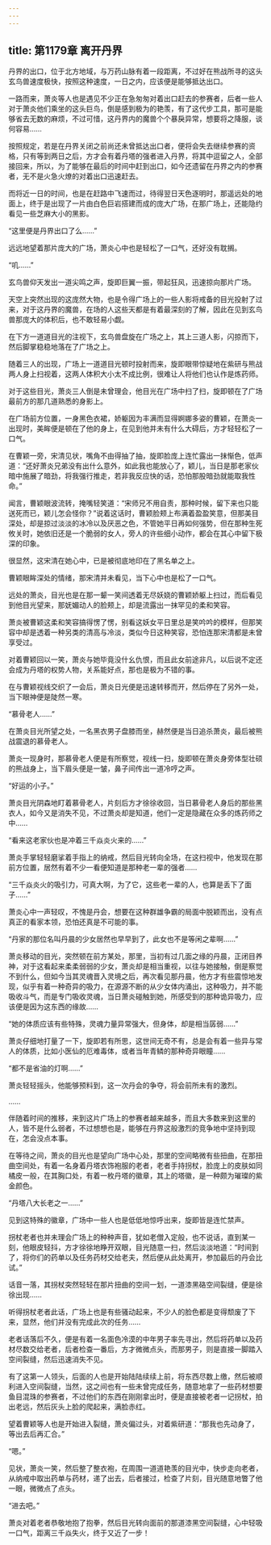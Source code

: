 ```yaml
---
---
---
```

title: 第1179章 离开丹界
---



丹界的出口，位于北方地域，与万药山脉有着一段距离，不过好在熊战所寻的这头玄鸟兽速度极快，按照这种速度，一日之内，应该便是能够抵达出口。

一路而来，萧炎等人也是遇见不少正在急匆匆对着出口赶去的参赛者，后者一些人对于萧炎他们乘坐的这头巨鸟，倒是感到极为的艳羡，有了这代步工具，那可是能够省去无数的麻烦，不过可惜，这丹界内的魔兽个个暴戾异常，想要将之降服，谈何容易……

按照规定，若是在丹界关闭之前尚还未曾抵达出口者，便将会失去继续参赛的资格，只有等到两日之后，方才会有着丹塔的强者进入丹界，将其中逗留之人，全部接回来，所以，为了能够在最后的时间中赶到出口，如今还遗留在丹界之内的参赛者，无不是火急火燎的对着出口迅速赶去。

而将近一日的时间，也是在赶路中飞速而过，待得翌日天色逐明时，那遥远处的地面上，终于是出现了一片由白色巨岩搭建而成的庞大广场，在那广场上，还能隐约看见一些芝麻大小的黑影。

“这里便是丹界出口了么……”

远远地望着那片庞大的广场，萧炎心中也是轻松了一口气，还好没有耽搁。

“叽……”

玄鸟兽仰天发出一道尖鸣之声，旋即巨翼一振，带起狂风，迅速掠向那片广场。

天空上突然出现的这庞然大物，也是令得广场上的一些人影将戒备的目光投射了过来，对于这丹界的魔兽，在场的人这些天都是有着最深刻的了解，因此在见到玄鸟兽那庞大的体积后，也不敢轻易小觑。

在下方一道道目光的注视下，玄鸟兽盘旋在广场之上，其上三道人影，闪掠而下，然后脚掌稳稳地落在了广场之上。

随着三人的出现，广场上一道道目光顿时投射而来，旋即眼带惊疑地在紫研与熊战两人身上扫视着，这两人体积大小太不成比例，很难让人将他们也认作是炼药师。

对于这些目光，萧炎三人倒是未曾理会，他目光在广场中扫了扫，旋即顿在了广场最前方的那几道熟悉的身影上。

在广场前方位置，一身黑色衣裙，娇躯因为丰满而显得婀娜多姿的曹颖，在萧炎一出现时，美眸便是顿在了他的身上，在见到他并未有什么大碍后，方才轻轻松了一口气。

在曹颖一旁，宋清见状，嘴角不由得抽了抽，旋即脸庞上连忙露出一抹惭色，低声道：“还好萧炎兄弟没有出什么意外，如此我也能放心了，颖儿，当日是那老家伙暗中施展了暗劲，将我强行推走，若非我反应快的话，恐怕那股暗劲就能取我性命。”

闻言，曹颖眼波流转，掩嘴轻笑道：“宋师兄不用自责，那种时候，留下来也只能送死而已，颖儿怎会怪你？”说着这话时，曹颖脸颊上布满着盈盈笑意，但那美目深处，却是掠过淡淡的冰冷以及厌恶之色，不管她平日再如何强势，但在那种生死攸关时，她依旧还是一个脆弱的女人，旁人的许些细小动作，都会在其心中留下极深的印象。

很显然，这宋清在她心中，已是被彻底地印在了黑名单之上。

曹颖眼眸深处的情绪，那宋清并未看见，当下心中也是松了一口气。

远处的萧炎，目光也是在那一颦一笑间透着无尽妖娆的曹颖娇躯上扫过，而后看见到他目光望来，那妩媚动人的脸颊上，却是流露出一抹罕见的柔和笑容。

萧炎被曹颖这柔和笑容搞得愣了愣，别看这妖女平日里总是笑吟吟的模样，但那笑容中却是透着一种另类的清高与冷淡，类似今日这种笑容，恐怕连那宋清都是未曾享受过。

对着曹颖回以一笑，萧炎与她毕竟没什幺仇恨，而且此女前途非凡，以后说不定还会成为丹塔的权势人物，关系能好点，那也是极为不错的事。

在与曹颖视线交织了一会后，萧炎日光便是迅速转移而开，然后停在了另外一处，当下眼神便是陡然一寒。

“慕骨老人……”

在萧炎目光所望之处，一名黑衣男子盘膝而坐，赫然便是当日追杀萧炎，最后被熊战震退的慕骨老人。

萧炎一现身时，那慕骨老人便是有所察觉，视线一扫，旋即顿在萧炎身旁体型壮硕的熊战身上，当下眉头便是一皱，鼻子间传出一道冷哼之声。

“好运的小子。”

萧炎目光阴森地盯着慕骨老人，片刻后方才徐徐收回，当日慕骨老人身后的那些黑衣人，如今又是消失不见，不过萧炎却是知道，他们一定是隐藏在众多的炼药师之中……

“看来这老家伙也是冲着三千焱炎火来的……”

萧炎手掌轻轻磨挲着手指上的纳戒，然后目光转向全场，在这扫视中，他发现在那前方位置，居然有着不少一看便知道是那种老一辈的强者……

“三千焱炎火的吸引力，可真大啊，为了它，这些老一辈的人，也算是丢下了面子……”

萧炎心中一声轻叹，不愧是丹会，想要在这种群雄争霸的局面中脱颖而出，没有点真正的看家本领，恐怕还真是不可能的事。

“丹家的那位名叫丹晨的少女居然也早早到了，此女也不是等闲之辈啊……”

萧炎移动的目光，突然顿在前方某处，那里，当初有过几面之缘的丹晨，正闭目养神，对于这看起来柔柔弱弱的少女，萧炎却是相当重视，以往与她接触，倒是察觉不到什么，但如今当其灵魂晋入灵境之后，再次看见那丹晨，他方才有些震惊地发现，似乎有着一种奇异的吸力，在源源不断的从少女体内涌出，这种吸力，并不能吸收斗气，而是专门吸收灵魂，当日萧炎碰触到她，所感受到的那种诡异吸力，应该便是因为这东西的缘故……

“她的体质应该有些特殊，灵魂力量异常强大，但身体，却是相当孱弱……”

萧炎仔细地打量了一下，旋即若有所思，这世间无奇不有，总是会有着一些异与常人的体质，比如小医仙的厄难毒体，或者当年青鳞的那种奇异眼瞳……

“都不是省油的灯啊……”

萧炎轻轻摇头，他能够预料到，这一次丹会的争夺，将会前所未有的激烈。

……

伴随着时间的推移，来到这片广场上的参赛者越来越多，而且大多数来到这里的人，皆不是什么弱者，不过想想也是，能够在丹界这般激烈的竞争地中坚持到现在，怎会没点本事。

在等待之间，萧炎的目光也是望向广场中心处，那里的空间略微有些扭曲，在那扭曲空间处，有着一名身着丹塔衣饰袍服的老者，老者手持拐杖，脸庞上的皮肤如同橘皮一般，在其胸口处，有着一枚丹塔的徽章，其上的塔徽，是一种颇为璀璨的紫金颜色。

“丹塔八大长老之一……”

见到这特殊的徽章，广场中一些人也是低低地惊呼出来，旋即皆是连忙禁声。

拐杖老者也并未理会广场上的种种声音，犹如老僧入定般，也不说话，直到某一刻，他眼皮轻抖，方才徐徐地睁开双眼，目光随意一扫，然后淡淡地道：“时间到了，将你们的药单以及任务药材交给老夫，然后便从此处离开，参加最后的丹会比试。”

话音一落，其拐杖突然轻轻在那片扭曲的空间一划，一道漆黑硌空间裂缝，便是徐徐出现……

听得拐杖老者此话，广场上也是有些骚动起来，不少人的脸色都是变得颓废了下来，显然，他们并没有完成此次的任务……

老者话落后不久，便是有着一名面色冷漠的中年男子率先寻出，然后将药单以及药材尽数交给老者，后者检查一番后，方才微微点头，而那男子，则是直接一脚踏入空间裂缝，然后迅速消失不见。

有了这第一人领头，后面的人也是开始陆陆续续上前，将东西尽数上缴，然后被顺利进入空间裂缝，当然，这之间也有一些未曾完成任务，随意地拿了一些药材想要鱼目混珠的参赛者，不过他们的东西在刚刚拿出时，便是直接被老者一记拐杖，拍出老远，然后灰头上脸的爬起来，满脸赤红。

望着曹颖等人也是开始进入裂缝，萧炎偏过头，对着紫研道：“那我也先动身了，等出去后再汇合。”

“嗯。”

见状，萧炎一笑，然后整了整衣袍，在周围一道道艳羡的目光中，快步走向老者，从纳戒中取出药单与药材，递了出去，后者接过，检查了片刻，目光随意地瞥了他一眼，微微点了点头。

“进去吧。”

萧炎对着老者恭敬地抱了抱拳，然后目光转向面前的那道漆黑空间裂缝，心中轻吸一口气，距离三千焱失火，终于又近了一步！